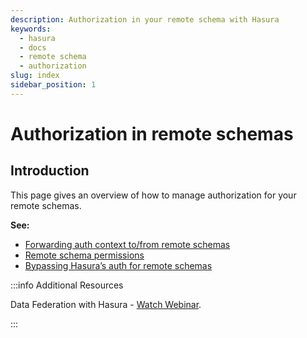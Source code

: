 ```yaml
---
description: Authorization in your remote schema with Hasura
keywords:
  - hasura
  - docs
  - remote schema
  - authorization
slug: index
sidebar_position: 1
---
```


# Authorization in remote schemas

## Introduction

This page gives an overview of how to manage authorization for your remote schemas.

**See:**

- [Forwarding auth context to/from remote schemas](/graphql/core/remote-schemas/auth/remote-schema-forward-auth)
- [Remote schema permissions](/graphql/core/remote-schemas/auth/remote-schema-permissions)
- [Bypassing Hasura’s auth for remote schemas](/graphql/core/remote-schemas/auth/remote-schema-bypass-auth)

:::info Additional Resources

Data Federation with Hasura - [Watch Webinar](https://hasura.io/events/webinar/data-federation-hasura-graphql/?pg=docs&plcmt=body&cta=watch-webinar&tech=).

:::
